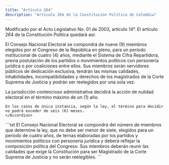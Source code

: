 ```yaml
---
title: "Artículo 264"
description: "Artículo 264 de la Constitución Política de Colombia"
---
```


<Warning>Modificado por el Acto Legislativo No. 01 de 2003, artículo 14°. El artículo 264 de la Constitución Política quedará así: </Warning>

El Consejo Nacional Electoral se compondrá de nueve (9) miembros elegidos por el Congreso de la República en pleno, para un período institucional de cuatro (4) años, mediante el Sistema de Cifra Repartidora, previa postulación de los partidos o movimientos políticos con personería jurídica o por coaliciones entre ellos. Sus miembros serán servidores públicos de dedicación exclusiva, tendrán las mismas calidades, inhabilidades, incompatibilidades y derechos de los magistrados de la Corte Suprema de Justicia y podrán ser reelegidos por una sola vez. 

  <AccordionGroup>
    <Accordion
        title="Parágrafo"
        defaultOpen
    >
    La jurisdicción contencioso administrativa decidirá la acción de nulidad electoral en el término máximo de un (1) año. 

    En los casos de única instancia, según la ley, el término para decidir no podrá exceder de seis (6) meses. 
    </Accordion>
</AccordionGroup>

<Accordion title="Artículo original antes de la modificación:">
```txt 
El Consejo Nacional Electoral se compondrá del número de miembros que determine la ley, que no debe ser menor de siete, elegidos para un período de cuatro años, de ternas elaboradas por los partidos y movimientos políticos con personería jurídica y deberá reflejar la composición política del Congreso. Sus miembros deberán reunir las calidades que exige la Constitución para ser Magistrado de la Corte Suprema de Justicia y no serán reelegibles. 
```
</Accordion>
